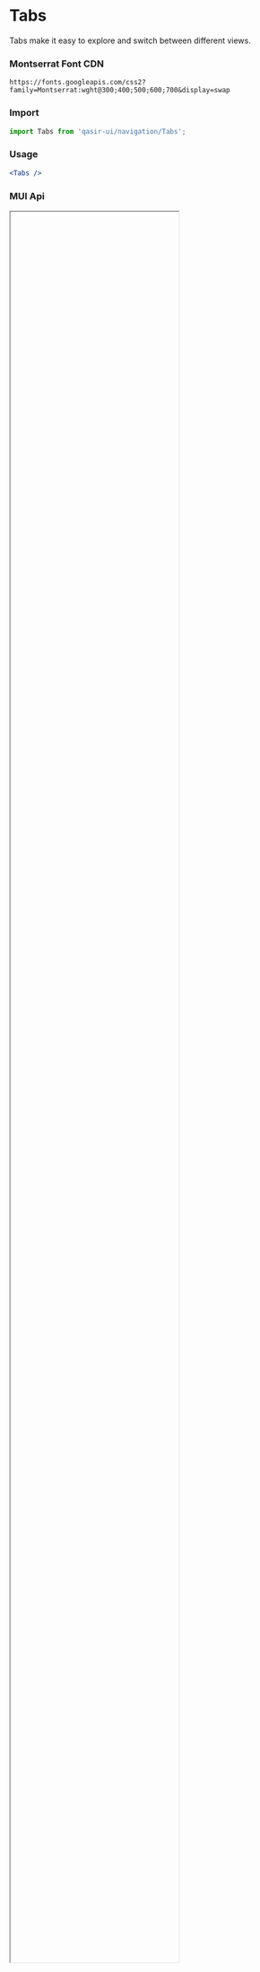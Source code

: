 
<Meta title="Components/Data Display/Chip"/>

<h1>Tabs</h1>
<p style={{fontSize: 18, fontFamily: ['"Montserrat"', 'sans-serif'].join(',')}}>Tabs make it easy to explore and switch between different views.
</p>

<h3 style={{marginTop: 20}}>Montserrat Font CDN</h3>
<code style={{marginBottom: 30}}>https://fonts.googleapis.com/css2?family=Montserrat:wght@300;400;500;600;700&display=swap</code>

<Figma
  url="https://www.figma.com/file/gBOrYt3aAEcgk2QZDPrWKCIl/Qasir-Design-System?node-id=2409%3A861"
  height="50%"
  defaultCollapsed
/>

### Import 
```js
import Tabs from 'qasir-ui/navigation/Tabs';
```

### Usage
```jsx
<Tabs />
```

### MUI Api

<IFrame url="https://material-ui.com/api/tabs/" height="80%" defaultCollapsed />